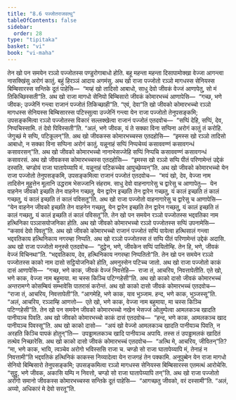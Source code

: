 ```yaml
---
title: "8.6 पज्जोतराजवत्थु"
tableOfContents: false
sidebar:
  order: 28
type: "tipitaka"
basket: "vi"
book: "vi-maha"
---
```



<DynamicBreadcrumb />

<Division number="334" book="vi-maha">

<Paragraph number="1579" book="vi-maha">
तेन खो पन समयेन रञ्ञो पज्जोतस्स पण्डुरोगाबाधो होति. बहू महन्ता महन्ता दिसापामोक्खा वेज्जा आगन्त्वा नासक्खिंसु अरोगं कातुं. बहुं हिरञ्ञं आदाय अगमंसु. अथ खो राजा पज्जोतो रञ्ञो मागधस्स सेनियस्स बिम्बिसारस्स सन्तिके दूतं पाहेसि—  “मय्हं खो तादिसो आबाधो, साधु देवो जीवकं वेज्जं आणापेतु, सो मं तिकिच्छिस्सती”ति. अथ खो राजा मागधो सेनियो बिम्बिसारो जीवकं कोमारभच्चं आणापेसि—  “गच्छ, भणे जीवक; उज्जेनिं गन्त्वा राजानं पज्जोतं तिकिच्छाही”ति. “एवं, देवा”ति खो जीवको कोमारभच्चो रञ्ञो मागधस्स सेनियस्स बिम्बिसारस्स पटिस्सुत्वा उज्जेनिं गन्त्वा येन राजा पज्जोतो तेनुपसङ्कमि; उपसङ्कमित्वा रञ्ञो पज्जोतस्स विकारं सल्लक्खेत्वा राजानं पज्जोतं एतदवोच—  “सप्पिं देहि, सप्पिं, देव, निप्पचिस्सामि. तं देवो पिविस्सती”ति. “अलं, भणे जीवक, यं ते सक्का विना सप्पिना अरोगं कातुं तं करोहि. जेगुच्छं मे सप्पि, पटिकूलन्”ति. अथ खो जीवकस्स कोमारभच्चस्स एतदहोसि—  “इमस्स खो रञ्ञो तादिसो आबाधो, न सक्का विना सप्पिना अरोगं कातुं. यन्नूनाहं सप्पिं निप्पचेय्यं कसाववण्णं कसावगन्धं कसावरसन्”ति. अथ खो जीवको कोमारभच्चो नानाभेसज्जेहि सप्पिं निप्पचि कसाववण्णं कसावगन्धं कसावरसं. अथ खो जीवकस्स कोमारभच्चस्स एतदहोसि—  “इमस्स खो रञ्ञो सप्पि पीतं परिणामेन्तं उद्देकं दस्सति. चण्डोयं राजा घातापेय्यापि मं. यन्नूनाहं पटिकच्चेव आपुच्छेय्यन्”ति. अथ खो जीवको कोमारभच्चो येन राजा पज्जोतो तेनुपसङ्कमि, उपसङ्कमित्वा राजानं पज्जोतं एतदवोच—  “मयं खो, देव, वेज्जा नाम तादिसेन मुहुत्तेन मूलानि उद्धराम भेसज्जानि संहराम. साधु देवो वाहनागारेसु च द्वारेसु च आणापेतु—  येन वाहनेन जीवको इच्छति तेन वाहनेन गच्छतु, येन द्वारेन इच्छति तेन द्वारेन गच्छतु, यं कालं इच्छति तं कालं गच्छतु, यं कालं इच्छति तं कालं पविसतू”ति. अथ खो राजा पज्जोतो वाहनागारेसु च द्वारेसु च आणापेसि—  “येन वाहनेन जीवको इच्छति तेन वाहनेन गच्छतु, येन द्वारेन इच्छति तेन द्वारेन गच्छतु, यं कालं इच्छति तं कालं गच्छतु, यं कालं इच्छति तं कालं पविसतू”ति.
</Paragraph>

<Paragraph number="1580" book="vi-maha">
तेन खो पन समयेन रञ्ञो पज्जोतस्स भद्दवतिका नाम हत्थिनिका पञ्ञासयोजनिका होति. अथ खो जीवको कोमारभच्चो रञ्ञो पज्जोतस्स सप्पिं उपनामेसि—  “कसावं देवो पिवतू”ति. अथ खो जीवको कोमारभच्चो राजानं पज्जोतं सप्पिं पायेत्वा हत्थिसालं गन्त्वा भद्दवतिकाय हत्थिनिकाय नगरम्हा निप्पति.
</Paragraph>

<Paragraph number="1581" book="vi-maha">
अथ खो रञ्ञो पज्जोतस्स तं सप्पि पीतं परिणामेन्तं उद्देकं अदासि. अथ खो राजा पज्जोतो मनुस्से एतदवोच—  “दुट्ठेन, भणे, जीवकेन सप्पिं पायितोम्हि. तेन हि, भणे, जीवकं वेज्जं विचिनथा”ति. “भद्दवतिकाय, देव, हत्थिनिकाय नगरम्हा निप्पतितो”ति. तेन खो पन समयेन रञ्ञो पज्जोतस्स काको नाम दासो सट्ठियोजनिको होति, अमनुस्सेन पटिच्च जातो. अथ खो राजा पज्जोतो काकं दासं आणापेसि—  “गच्छ, भणे काक, जीवकं वेज्जं निवत्तेहि—  राजा तं, आचरिय, निवत्तापेतीति. एते खो, भणे काक, वेज्जा नाम बहुमाया. मा चस्स किञ्चि पटिग्गहेसी”ति.
</Paragraph>

<Paragraph number="1582" book="vi-maha">
अथ खो काको दासो जीवकं कोमारभच्चं अन्तरामग्गे कोसम्बियं सम्भावेसि पातरासं करोन्तं. अथ खो काको दासो जीवकं कोमारभच्चं एतदवोच—  “राजा तं, आचरिय, निवत्तापेती”ति. “आगमेहि, भणे काक, याव भुञ्जाम. हन्द, भणे काक, भुञ्जस्सू”ति. “अलं, आचरिय, रञ्ञाम्हि आणत्तो—  एते खो, भणे काक, वेज्जा नाम बहुमाया, मा चस्स किञ्चि पटिग्गहेसी”ति. तेन खो पन समयेन जीवको कोमारभच्चो नखेन भेसज्जं ओलुम्पेत्वा आमलकञ्च खादति पानीयञ्च पिवति. अथ खो जीवको कोमारभच्चो काकं दासं एतदवोच—  “हन्द, भणे काक, आमलकञ्च खाद पानीयञ्च पिवस्सू”ति. अथ खो काको दासो—  “अयं खो वेज्जो आमलकञ्च खादति पानीयञ्च पिवति, न अरहति किञ्चि पापकं होतुन्”ति—  उपड्ढामलकञ्च खादि पानीयञ्च अपायि. तस्स तं उपड्ढामलकं खादितं तत्थेव निच्छारेसि. अथ खो काको दासो जीवकं कोमारभच्चं एतदवोच—  “अत्थि मे, आचरिय, जीवितन्”ति? “मा, भणे काक, भायि, त्वञ्चेव अरोगो भविस्ससि राजा च. चण्डो सो राजा घातापेय्यापि मं, तेनाहं न निवत्तामी”ति भद्दवतिकं हत्थिनिकं काकस्स निय्यादेत्वा येन राजगहं तेन पक्कामि. अनुपुब्बेन येन राजा मागधो सेनियो बिम्बिसारो तेनुपसङ्कमि; उपसङ्कमित्वा रञ्ञो मागधस्स सेनियस्स बिम्बिसारस्स एतमत्थं आरोचेसि. “सुट्ठु, भणे जीवक, अकासि यम्पि न निवत्तो, चण्डो सो राजा घातापेय्यापि तन्”ति. अथ खो राजा पज्जोतो अरोगो समानो जीवकस्स कोमारभच्चस्स सन्तिके दूतं पाहेसि—  “आगच्छतु जीवको, वरं दस्सामी”ति. “अलं, अय्यो, अधिकारं मे देवो सरतू”ति.
</Paragraph>
</Division>